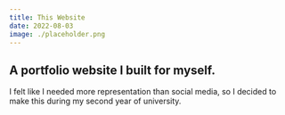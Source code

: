 ```yaml
---
title: This Website
date: 2022-08-03
image: ./placeholder.png
---
```


## A portfolio website I built for myself.

I felt like I needed more representation than social media, so I decided to make this during my second year of university.
